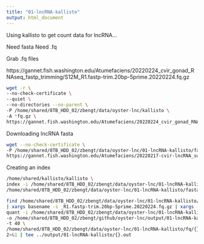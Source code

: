 ```yaml
---
title: "01-lncRNA-kallisto"
output: html_document
---
```


Using kallisto to get count data for lncRNA...

Need fasta
Need .fq

Grab .fq files

https://gannet.fish.washington.edu/Atumefaciens/20220224_cvir_gonad_RNAseq_fastp_trimming/S12M_R1.fastp-trim.20bp-5prime.20220224.fq.gz



```bash
wget -r \
--no-check-certificate \
--quiet \
--no-directories --no-parent \
-P /home/shared/8TB_HDD_02/zbengt/data/oyster-lnc/kallisto \
-A *fq.gz \
https://gannet.fish.washington.edu/Atumefaciens/20220224_cvir_gonad_RNAseq_fastp_trimming/
```


Downloading lncRNA fasta

```bash
wget --no-check-certificate \
-P /home/shared/8TB_HDD_02/zbengt/data/oyster-lnc/01-lncRNA-kallisto/fasta \
https://gannet.fish.washington.edu/Atumefaciens/20220217-cvir-lncRNA_subsetting/GCF_002022765.2_C_virginica-3.0_lncRNA.fa
```


Creating an index
```bash
/home/shared/kallisto/kallisto \
index -i /home/shared/8TB_HDD_02/zbengt/data/oyster-lnc/01-lncRNA-kallisto/index/GCF_002022765.2_C_virginica-3.0_lncRNA.index \
/home/shared/8TB_HDD_02/zbengt/data/oyster-lnc/01-lncRNA-kallisto/fasta/GCF_002022765.2_C_virginica-3.0_lncRNA.fa
```



```bash
find /home/shared/8TB_HDD_02/zbengt/data/oyster-lnc/01-lncRNA-kallisto/fq/*_R1.fastp* \
| xargs basename -s _R1.fastp-trim.20bp-5prime.20220224.fq.gz | xargs -I{} /home/shared/kallisto/kallisto \
quant -i /home/shared/8TB_HDD_02/zbengt/data/oyster-lnc/01-lncRNA-kallisto/index/GCF_002022765.2_C_virginica-3.0_lncRNA.index \
-o /home/shared/8TB_HDD_02/zbengt/github/oyster-lnc/output/01-lncRNA-kallisto/{} \
-t 40 \
/home/shared/8TB_HDD_02/zbengt/data/oyster-lnc/01-lncRNA-kallisto/fq/{}_R1.fastp-trim.20bp-5prime.20220224.fq.gz /home/shared/8TB_HDD_02/zbengt/data/oyster-lnc/01-lncRNA-kallisto/fq/{}_R2.fastp-trim.20bp-5prime.20220224.fq.gz \
2>&1 | tee ../output/01-lncRNA-kallisto/{}.out
```






